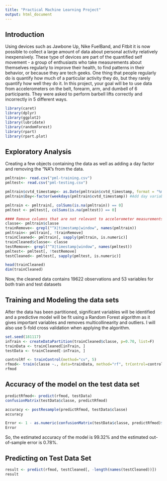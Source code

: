 ---
title: "Practical Machine Learning Project"
output: html_document
---

## Introduction

Using devices such as Jawbone Up, Nike FuelBand, and Fitbit it is now possible to collect a large amount of data about personal activity relatively inexpensively. These type of devices are part of the quantified self movement - a group of enthusiasts who take measurements about themselves regularly to improve their health, to find patterns in their behavior, or because they are tech geeks. One thing that people regularly do is quantify how much of a particular activity they do, but they rarely quantify how well they do it. In this project, your goal will be to use data from accelerometers on the belt, forearm, arm, and dumbell of 6 participants. They were asked to perform barbell lifts correctly and incorrectly in 5 different ways.

```{r}
library(caret)
library(dplyr)
library(ggplot2)
library(lubridate)
library(randomForest)
library(rpart)
library(rpart.plot)
```

## Exploratory Analysis

Creating a few objects containing the data as well as adding a day factor and removing the "NA"s from the data.
```{r}
pmltrain<- read.csv("pml-training.csv")
pmltest<- read.csv("pml-testing.csv")

pmltrain$cvtd_timestamp<- as.Date(pmltrain$cvtd_timestamp, format = "%m/%d/%Y %H:%M")
pmltrain$Day<-factor(weekdays(pmltrain$cvtd_timestamp)) #Add day variable

pmltrain <- pmltrain[, colSums(is.na(pmltrain)) == 0]
pmltest <- pmltest[, colSums(is.na(pmltest)) == 0] 

#### Remove columns that are not relevant to accelerometer measurements.
classe<- pmltrain$classe
trainRemove<- grepl("^X|timestamp|window", names(pmltrain))
pmltrain<- pmltrain[, !trainRemove]
trainCleaned<- pmltrain[, sapply(pmltrain, is.numeric)]
trainCleaned$classe<- classe
testRemove<- grepl("^X|timestamp|window", names(pmltest))
pmltest<- pmltest[, !testRemove]
testCleaned<- pmltest[, sapply(pmltest, is.numeric)]

head(trainCleaned)
dim(trainCleaned)
```

Now, the cleaned data contains 19622 observations and 53 variables for both train and test datasets

## Training and Modeling the data sets 

After the data has been partitioned, significant variables will be identified and a predictive model will be fit using a Random Forest algorithm as it gives important variables and removes multicollinearity  and outliers. I will also use 5-fold cross validation when applying the algorithm.

```{r}
set.seed(181117)
inTrain <- createDataPartition(trainCleaned$classe, p=0.70, list=F)
trainData <- trainCleaned[inTrain, ]
testData <- trainCleaned[-inTrain, ]

controlRf <- trainControl(method="cv", 5)
rfmod<- train(classe ~., data=trainData, method="rf", trControl=controlRf, importance=TRUE, ntree=100)
rfmod
```

## Accuracy of the model on the test data set

```{r}
predictRfmod<- predict(rfmod, testData)
confusionMatrix(testData$classe, predictRfmod)

accuracy <- postResample(predictRfmod, testData$classe)
accuracy

Error <- 1 - as.numeric(confusionMatrix(testData$classe, predictRfmod)$overall[1])
Error
```

So, the estimated accuracy of the model is 99.32% and the estimated out-of-sample error is 0.78%.

## Predicting on Test Data Set

```{r}
result <- predict(rfmod, testCleaned[, -length(names(testCleaned))])
result
```